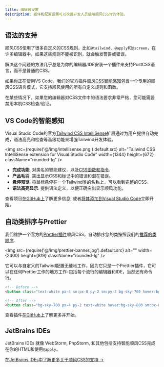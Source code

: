 ```yaml
---
title: 编辑器设置
description: 插件和配置设置可以改善开发人员使用顺风CSS时的体验。
---
```


## 语法的支持

顺风CSS使用了很多自定义的CSS规则，比如`@tailwind`、`@apply`和`@screen`，在许多编辑器中，如果这些规则不能被识别，就会触发警告或错误。

解决这个问题的方法几乎总是为你的编辑器/IDE安装一个插件来支持PostCSS语言，而不是普通的CSS。

如果你正在使用VS Code，我们的官方插件[顺风CSS智能感知](https://marketplace.visualstudio.com/items?itemName=bradlc.vscode-tailwindcss)包含一个专用的顺风CSS语言模式，它支持顺风使用的所有自定义规则和函数。

在某些情况下，如果您的编辑器对CSS文件中的语法要求非常严格，您可能需要禁用本机CSS检查/验证。

## VS Code的智能感知

Visual Studio Code的官方[Tailwind CSS IntelliSense](https://marketplace.visualstudio.com/items?itemName=bradlc.vscode-tailwindcss)扩展通过为用户提供自动完成，语法高亮和检查等高级功能来增强Tailwind开发体验。

<img src={require('@/img/intellisense.png').default.src} alt="Tailwind CSS IntelliSense extension for Visual Studio Code" width={1344} height={672} className="rounded-lg" />

- **完成功能**. 对类名的智能建议，以及[CSS函数和指令](/docs/functions-and-directives).
- **产品毛羽**. 突出显示CSS和标记中的错误和潜在错误。
- **悬停预览**. 将鼠标悬停在一个Tailwind类的名称上，可以看到完整的CSS。
- **语法高亮显示**. 提供语法定义，以便正确突出显示顺风功能。

查看项目[在GitHub上](https://github.com/tailwindcss/intellisense)了解更多信息, 或者[将其添加到Visual Studio Code](vscode:extension/bradlc.vscode-tailwindcss)立即开始。

## 自动类排序与Prettier

我们维护一个官方的[Prettier插件](https://github.com/tailwindlabs/prettier-plugin-tailwindcss)顺风CSS，自动排序您的类按照我们的[推荐的类顺序](/blog/automatic-class-sorting-with-prettier#how-classes-are-sorted).

<img src={require('@/img/prettier-banner.jpg').default.src} alt="" width={2400} height={819} className="rounded-lg" />

它可以与自定义的Tailwind配置无缝地工作，因为它只是一个Prettier插件，它可以在任何Prettier工作的地方工作-包括每个流行的编辑器和IDE，当然还有命令行。

```html
<!-- Before -->
<button class="text-white px-4 sm:px-8 py-2 sm:py-3 bg-sky-700 hover:bg-sky-800">...</button>

<!-- After -->
<button class="bg-sky-700 px-4 py-2 text-white hover:bg-sky-800 sm:px-8 sm:py-3">...</button>
```

查看插件[在GitHub上](https://github.com/tailwindlabs/prettier-plugin-tailwindcss)了解更多并开始。

## JetBrains IDEs

JetBrains IDEs 就像 WebStorm, PhpStorm, 和其他包括支持智能顺风CSS完成在你的HTML和使用`@apply`。

[在JetBrains IDEs中了解更多关于顺风CSS的支持  &rarr;](https://www.jetbrains.com/help/webstorm/tailwind-css.html)
